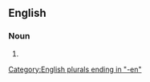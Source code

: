 ==English==

===Noun===
{{head|en|noun plural form}}

# {{plural of|alderwoman|lang=en}}

[[Category:English plurals ending in "-en"]]